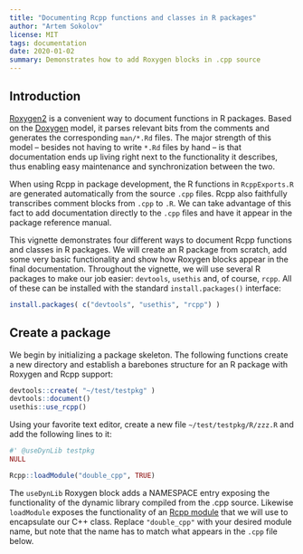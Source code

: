 ```yaml
---
title: "Documenting Rcpp functions and classes in R packages"
author: "Artem Sokolov"
license: MIT
tags: documentation
date: 2020-01-02
summary: Demonstrates how to add Roxygen blocks in .cpp source
---
```


## Introduction

[Roxygen2](https://cran.r-project.org/web/packages/roxygen2/index.html) is a convenient way to document functions in R packages. Based on the [Doxygen](https://en.wikipedia.org/wiki/Doxygen) model, it parses relevant bits from the comments and generates the corresponding `man/*.Rd` files. The major strength of this model -- besides not having to write `*.Rd` files by hand -- is that documentation ends up living right next to the functionality it describes, thus enabling easy maintenance and synchronization between the two.

When using Rcpp in package development, the R functions in `RcppExports.R` are generated automatically from the source `.cpp` files. Rcpp also faithfully transcribes comment blocks from `.cpp` to `.R`. We can take advantage of this fact to add documentation directly to the `.cpp` files and have it appear in the package reference manual.

This vignette demonstrates four different ways to document Rcpp functions and classes in R packages. We will create an R package from scratch, add some very basic functionality and show how Roxygen blocks appear in the final documentation. Throughout the vignette, we will use several R packages to make our job easier: `devtools`, `usethis` and, of course, `rcpp`. All of these can be installed with the standard `install.packages()` interface:

```r
install.packages( c("devtools", "usethis", "rcpp") )
```

## Create a package

We begin by initializing a package skeleton. The following functions create a new directory and establish a barebones structure for an R package with Roxygen and Rcpp support:

```r
devtools::create( "~/test/testpkg" )
devtools::document()
usethis::use_rcpp()
```

Using your favorite text editor, create a new file `~/test/testpkg/R/zzz.R` and add the following lines to it:

```r
#' @useDynLib testpkg
NULL

Rcpp::loadModule("double_cpp", TRUE)
```

The `useDynLib` Roxygen block adds a NAMESPACE entry exposing the functionality of the dynamic library compiled from the .cpp source. Likewise `loadModule` exposes the functionality of an [Rcpp module](http://dirk.eddelbuettel.com/code/rcpp/Rcpp-modules.pdf) that we will use to encapsulate our C++ class. Replace `"double_cpp"` with your desired module name, but note that the name has to match what appears in the `.cpp` file below.
